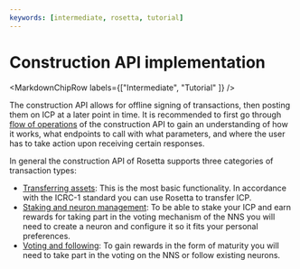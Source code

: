 ```yaml
---
keywords: [intermediate, rosetta, tutorial]
---
```



# Construction API implementation

<MarkdownChipRow labels={["Intermediate", "Tutorial" ]} />

The construction API allows for offline signing of transactions, then posting them on ICP at a later point in time. It is recommended to first go through [flow of operations](/docs/rosetta-defi/rosetta/icp_rosetta/construction_api/operations-flow) of the construction API to gain an understanding of how it works, what endpoints to call with what parameters, and where the user has to take action upon receiving certain responses.

In general the construction API of Rosetta supports three categories of transaction types:
- [Transferring assets](/docs/rosetta-defi/rosetta/icp_rosetta/construction_api/operations-flow): This is the most basic functionality. In accordance with the ICRC-1 standard you can use Rosetta to transfer ICP.
- [Staking and neuron management](/docs/rosetta-defi/rosetta/icp_rosetta/construction_api/staking): To be able to stake your ICP and earn rewards for taking part in the voting mechanism of the NNS you will need to create a neuron and configure it so it fits your personal preferences.
- [Voting and following](/docs/rosetta-defi/rosetta/icp_rosetta/construction_api/voting): To gain rewards in the form of maturity you will need to take part in the voting on the NNS or follow existing neurons.

